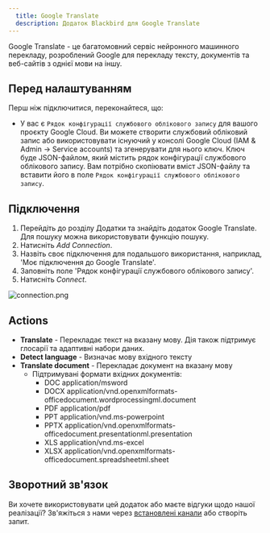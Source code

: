 ```yaml
---
  title: Google Translate
  description: Додаток Blackbird для Google Translate
---
```


<LinkCard title="View on Github" target="_blank" href="https://github.com/bb-io/GoogleTranslate" icon="github" />

Google Translate - це багатомовний сервіс нейронного машинного перекладу, розроблений Google для перекладу тексту, документів та веб-сайтів з однієї мови на іншу.

## Перед налаштуванням

Перш ніж підключитися, переконайтеся, що:

- У вас є `Рядок конфігурації службового облікового запису` для вашого проєкту Google Cloud. Ви можете створити службовий обліковий запис або використовувати існуючий у консолі Google Cloud (IAM & Admin -> Service accounts) та згенерувати для нього ключ. Ключ буде JSON-файлом, який містить рядок конфігурації службового облікового запису. Вам потрібно скопіювати вміст JSON-файлу та вставити його в поле `Рядок конфігурації службового облікового запису`.

## Підключення

1. Перейдіть до розділу Додатки та знайдіть додаток Google Translate. Для пошуку можна використовувати функцію пошуку.
2. Натисніть _Add Connection_.
3. Назвіть своє підключення для подальшого використання, наприклад, 'Моє підключення до Google Translate'.
4. Заповніть поле 'Рядок конфігурації службового облікового запису'.
5. Натисніть _Connect_.

![connection.png](https://raw.githubusercontent.com/bb-io/GoogleTranslate/main//image/README/Connection.png)

## Actions 

- **Translate** - Перекладає текст на вказану мову. Дія також підтримує глосарії та адаптивні набори даних.
- **Detect language** - Визначає мову вхідного тексту
- **Translate document** - Перекладає документ на вказану мову
  - Підтримувані формати вхідних документів:
    - DOC application/msword
    - DOCX application/vnd.openxmlformats-officedocument.wordprocessingml.document
    - PDF application/pdf
    - PPT application/vnd.ms-powerpoint
    - PPTX application/vnd.openxmlformats-officedocument.presentationml.presentation
    - XLS application/vnd.ms-excel
    - XLSX application/vnd.openxmlformats-officedocument.spreadsheetml.sheet

## Зворотний зв'язок

Ви хочете використовувати цей додаток або маєте відгуки щодо нашої реалізації? Зв'яжіться з нами через [встановлені канали](https://www.blackbird.io/) або створіть запит.